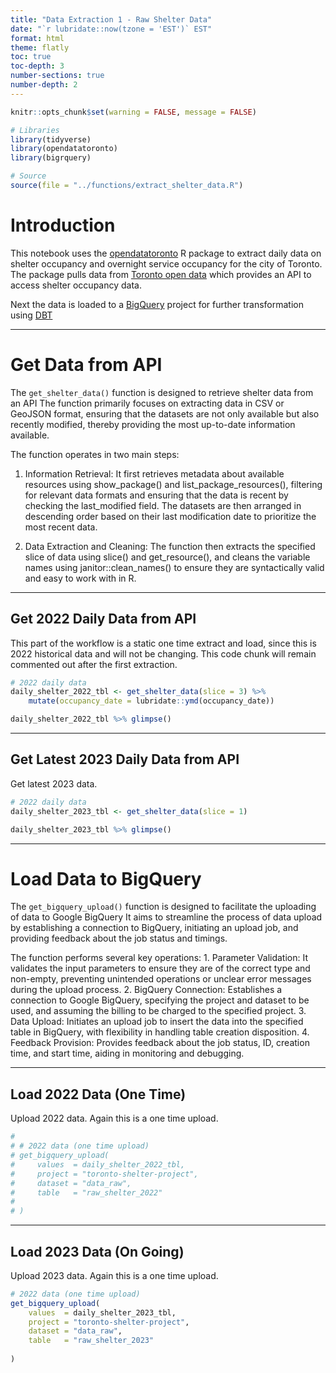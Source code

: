 ```yaml
---
title: "Data Extraction 1 - Raw Shelter Data"
date: "`r lubridate::now(tzone = 'EST')` EST"
format: html
theme: flatly
toc: true
toc-depth: 3
number-sections: true
number-depth: 2
---
```


```r
knitr::opts_chunk$set(warning = FALSE, message = FALSE) 

# Libraries
library(tidyverse)
library(opendatatoronto)
library(bigrquery)

# Source
source(file = "../functions/extract_shelter_data.R")
```


# Introduction

This notebook uses the [opendatatoronto](https://github.com/sharlagelfand/opendatatoronto) R package to extract daily data on shelter occupancy and overnight service occupancy for the city of Toronto. The package pulls data from [Toronto open data](https://open.toronto.ca/dataset/daily-shelter-overnight-service-occupancy-capacity/) which provides an API to access shelter occupancy data.

Next the data is loaded to a [BigQuery](https://cloud.google.com/bigquery) project for further transformation using [DBT](https://docs.getdbt.com/)

---

# Get Data from API 

The `get_shelter_data()` function is designed to retrieve shelter data from an API
The function primarily focuses on extracting data in CSV or GeoJSON format, ensuring that 
the datasets are not only available but also recently modified, thereby providing 
the most up-to-date information available.

The function operates in two main steps:

1. Information Retrieval: It first retrieves metadata about available resources 
using show_package() and list_package_resources(), filtering for relevant 
data formats and ensuring that the data is recent by checking the last_modified 
field. The datasets are then arranged in descending order based on their 
last modification date to prioritize the most recent data.

2. Data Extraction and Cleaning: The function then extracts the specified slice 
of data using slice() and get_resource(), and cleans the variable names 
using janitor::clean_names() to ensure they are syntactically valid and 
easy to work with in R.

---

## Get 2022 Daily Data from API

This part of the workflow is a static one time extract and load, since this is 2022
historical data and will not be changing. This code chunk will remain commented out
after the first extraction.

```r

# 2022 daily data
daily_shelter_2022_tbl <- get_shelter_data(slice = 3) %>% 
    mutate(occupancy_date = lubridate::ymd(occupancy_date))

daily_shelter_2022_tbl %>% glimpse()

```


---

## Get Latest 2023 Daily Data from API

Get latest 2023 data.

```r

# 2022 daily data
daily_shelter_2023_tbl <- get_shelter_data(slice = 1)

daily_shelter_2023_tbl %>% glimpse()
```


---

# Load Data to BigQuery

The `get_bigquery_upload()` function is designed to facilitate the uploading of data 
to Google BigQuery It aims to streamline the process of data upload by 
establishing a connection to BigQuery, initiating an upload job, and providing 
feedback about the job status and timings.

The function performs several key operations:
1. Parameter Validation: It validates the input parameters to ensure they are 
of the correct type and non-empty, preventing unintended operations or unclear 
error messages during the upload process.
2. BigQuery Connection: Establishes a connection to Google BigQuery, specifying 
the project and dataset to be used, and assuming the billing to be charged 
to the specified project.
3. Data Upload: Initiates an upload job to insert the data into the specified 
table in BigQuery, with flexibility in handling table creation disposition.
4. Feedback Provision: Provides feedback about the job status, ID, creation time, 
and start time, aiding in monitoring and debugging.

---

## Load 2022 Data (One Time)

Upload 2022 data. Again this is a one time upload. 

```r
# 
# # 2022 data (one time upload)
# get_bigquery_upload(
#     values  = daily_shelter_2022_tbl,
#     project = "toronto-shelter-project",
#     dataset = "data_raw",
#     table   = "raw_shelter_2022"
# 
# )

```

---

## Load 2023 Data (On Going)

Upload 2023 data. Again this is a one time upload. 

```r

# 2022 data (one time upload)
get_bigquery_upload(
    values  = daily_shelter_2023_tbl,
    project = "toronto-shelter-project",
    dataset = "data_raw",
    table   = "raw_shelter_2023"
    
)

```
